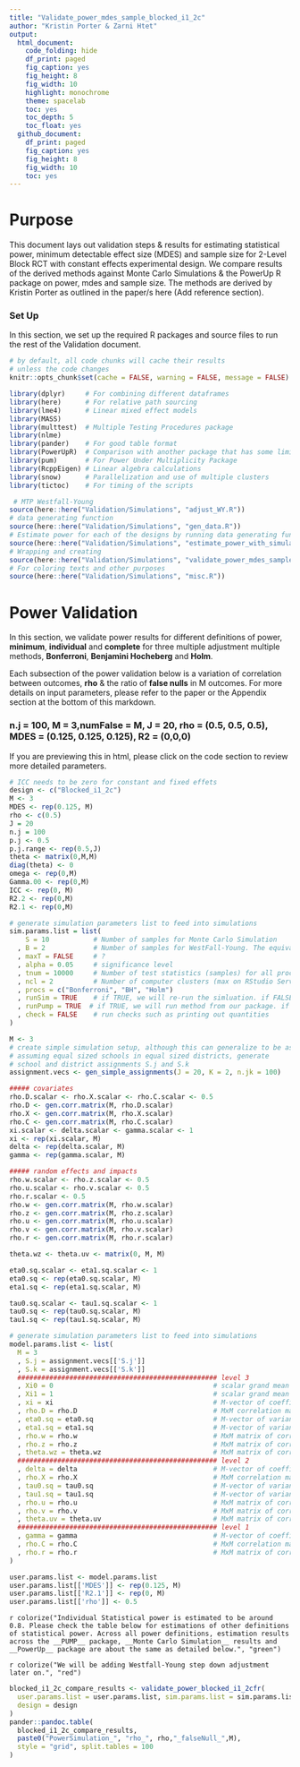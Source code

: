 ```yaml
---
title: "Validate_power_mdes_sample_blocked_i1_2c"
author: "Kristin Porter & Zarni Htet"
output:
  html_document:
    code_folding: hide
    df_print: paged
    fig_caption: yes
    fig_height: 8
    fig_width: 10
    highlight: monochrome
    theme: spacelab
    toc: yes
    toc_depth: 5
    toc_float: yes
  github_document:
    df_print: paged
    fig_caption: yes
    fig_height: 8
    fig_width: 10
    toc: yes
---
```

# Purpose

This document lays out validation steps & results for estimating statistical power, minimum detectable effect size (MDES) and sample size for 2-Level Block RCT with constant effects experimental design. We compare results of the derived methods against Monte Carlo Simulations & the PowerUp R package on power, mdes and sample size. The methods are derived by Kristin Porter as outlined in the paper/s here (Add reference section). 

### Set Up

In this section, we set up the required R packages and source files to run the rest of the Validation document.

```r
# by default, all code chunks will cache their results
# unless the code changes
knitr::opts_chunk$set(cache = FALSE, warning = FALSE, message = FALSE)
```

```r
library(dplyr)     # For combining different dataframes
library(here)      # For relative path sourcing
library(lme4)      # Linear mixed effect models
library(MASS)
library(multtest)  # Multiple Testing Procedures package
library(nlme)
library(pander)    # For good table format
library(PowerUpR)  # Comparison with another package that has some limitations
library(pum)       # For Power Under Multiplicity Package
library(RcppEigen) # Linear algebra calculations
library(snow)      # Parallelization and use of multiple clusters
library(tictoc)    # For timing of the scripts
```

```r
 # MTP Westfall-Young
source(here::here("Validation/Simulations", "adjust_WY.R"))
# data generating function
source(here::here("Validation/Simulations", "gen_data.R"))
# Estimate power for each of the designs by running data generating function S sample times and fitting models to estimate power.
source(here::here("Validation/Simulations", "estimate_power_with_simulation.R"))
# Wrapping and creating 
source(here::here("Validation/Simulations", "validate_power_mdes_sample_blocked_i1_2c.R"))
# For coloring texts and other purposes
source(here::here("Validation/Simulations", "misc.R")) 
```

# Power Validation

In this section, we validate power results for different definitions of power, __minimum__, __individual__ and __complete__ for three multiple adjustment multiple methods, __Bonferroni__, __Benjamini Hocheberg__ and __Holm__.

Each subsection of the power validation below is a variation of correlation between outcomes, __rho__ & the ratio of __false nulls__ in M outcomes. For more details on input parameters, please refer to the paper or the Appendix section at the bottom of this markdown.

### n.j = 100, M = 3,numFalse = M, J = 20, rho = (0.5, 0.5, 0.5), MDES = (0.125, 0.125, 0.125), R2 = (0,0,0)

If you are previewing this in html, please click on the code section to review more detailed parameters.

```r
# ICC needs to be zero for constant and fixed effets
design <- c("Blocked_i1_2c")
M <- 3
MDES <- rep(0.125, M) 
rho <- c(0.5)
J = 20 
n.j = 100 
p.j <- 0.5 
p.j.range <- rep(0.5,J) 
theta <- matrix(0,M,M) 
diag(theta) <- 0 
omega <- rep(0,M) 
Gamma.00 <- rep(0,M) 
ICC <- rep(0, M) 
R2.2 <- rep(0,M)  
R2.1 <- rep(0,M) 
```

```r
# generate simulation parameters list to feed into simulations
sim.params.list = list(
    S = 10           # Number of samples for Monte Carlo Simulation
  , B = 2            # Number of samples for WestFall-Young. The equivalent is snum in our new method.
  , maxT = FALSE     # ?
  , alpha = 0.05     # significance level
  , tnum = 10000     # Number of test statistics (samples) for all procedures other than Westfall-Young
  , ncl = 2          # Number of computer clusters (max on RStudio Server is 16)
  , procs = c("Bonferroni", "BH", "Holm")
  , runSim = TRUE    # if TRUE, we will re-run the simluation. if FALSE, we will pull previous run result.
  , runPump = TRUE  # if TRUE, we will run method from our package. if FALSE, we will pull previous run result.
  , check = FALSE    # run checks such as printing out quantities
)
```

```r

M <- 3
# create simple simulation setup, although this can generalize to be as complicated as you want!
# assuming equal sized schools in equal sized districts, generate
# school and district assignments S.j and S.k
assignment.vecs <- gen_simple_assignments(J = 20, K = 2, n.jk = 100)

##### covariates
rho.D.scalar <- rho.X.scalar <- rho.C.scalar <- 0.5
rho.D <- gen.corr.matrix(M, rho.D.scalar)
rho.X <- gen.corr.matrix(M, rho.X.scalar)
rho.C <- gen.corr.matrix(M, rho.C.scalar)
xi.scalar <- delta.scalar <- gamma.scalar <- 1
xi <- rep(xi.scalar, M) 
delta <- rep(delta.scalar, M) 
gamma <- rep(gamma.scalar, M) 

##### random effects and impacts
rho.w.scalar <- rho.z.scalar <- 0.5
rho.u.scalar <- rho.v.scalar <- 0.5
rho.r.scalar <- 0.5
rho.w <- gen.corr.matrix(M, rho.w.scalar)
rho.z <- gen.corr.matrix(M, rho.z.scalar)
rho.u <- gen.corr.matrix(M, rho.u.scalar)
rho.v <- gen.corr.matrix(M, rho.v.scalar)
rho.r <- gen.corr.matrix(M, rho.r.scalar)

theta.wz <- theta.uv <- matrix(0, M, M)

eta0.sq.scalar <- eta1.sq.scalar <- 1
eta0.sq <- rep(eta0.sq.scalar, M)
eta1.sq <- rep(eta1.sq.scalar, M)

tau0.sq.scalar <- tau1.sq.scalar <- 1
tau0.sq <- rep(tau0.sq.scalar, M)
tau1.sq <- rep(tau1.sq.scalar, M)

# generate simulation parameters list to feed into simulations
model.params.list <- list(
  M = 3
  , S.j = assignment.vecs[['S.j']]
  , S.k = assignment.vecs[['S.k']]
  ################################################## level 3
  , Xi0 = 0                                        # scalar grand mean outcome under no treatment
  , Xi1 = 1                                        # scalar grand mean impact
  , xi = xi                                        # M-vector of coefficient of district covariates
  , rho.D = rho.D                                  # MxM correlation matrix of district covariates
  , eta0.sq = eta0.sq                              # M-vector of variances of district random effects
  , eta1.sq = eta1.sq                              # M-vector of variances of district impacts
  , rho.w = rho.w                                  # MxM matrix of correlations for district random effects
  , rho.z = rho.z                                  # MxM matrix of correlations for district impacts
  , theta.wz = theta.wz                            # MxM matrix of correlations between district random effects and impacts
  ################################################## level 2
  , delta = delta                                  # M-vector of coefficients of school covariates
  , rho.X = rho.X                                  # MxM correlation matrix of school covariates
  , tau0.sq = tau0.sq                              # M-vector of variances of school random effects
  , tau1.sq = tau1.sq                              # M-vector of variances of school impacts
  , rho.u = rho.u                                  # MxM matrix of correlations for school random effects
  , rho.v = rho.v                                  # MxM matrix of correlations for school impacts
  , theta.uv = theta.uv                            # MxM matrix of correlations between school random effects and impacts
  ################################################## level 1
  , gamma = gamma                                  # M-vector of coefficients of individual covariates
  , rho.C = rho.C                                  # MxM correlation matrix of individual covariates
  , rho.r = rho.r                                  # MxM matrix of correlations for individual residuals 
)

user.params.list <- model.params.list
user.params.list[['MDES']] <- rep(0.125, M)
user.params.list[['R2.1']] <- rep(0, M)
user.params.list[['rho']] <- 0.5
```



`r colorize("Individual Statistical power is estimated to be around 0.8. Please check the table below for estimations of other definitions of statistical power. Across all power definitions, estimation results across the __PUMP__ package, __Monte Carlo Simulation__ results and __PowerUp__ package are about the same as detailed below.", "green")`

`r colorize("We will be adding Westfall-Young step down adjustment later on.", "red")`

```r
blocked_i1_2c_compare_results <- validate_power_blocked_i1_2cfr(
  user.params.list = user.params.list, sim.params.list = sim.params.list, 
  design = design
)
pander::pandoc.table(
  blocked_i1_2c_compare_results,
  paste0("PowerSimulation_", "rho_", rho,"_falseNull_",M),
  style = "grid", split.tables = 100
)
```
